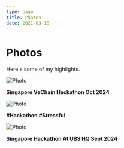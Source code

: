 ```yaml
---
type: page
title: Photos
date: 2021-03-18
---
```




# Photos

Here's some of my highlights.


<Image
  src="/images/hackathon/hkt-1.png"
  alt="Photo"
  width={1125}
  height={750}
  priority
  className="next-image"
/>

**Singapore VeChain Hackathon Oct 2024**

<Image
  src="/images/hackathon/hkt-2.png"
  alt="Photo"
  width={1125}
  height={750}
  priority
  className="next-image"
/>

**#Hackathon #Stressful**


<Image
  src="/images/hackathon/hkt-4.jpg"
  alt="Photo"
  width={1125}
  height={750}
  priority
  className="next-image"
/>

**Singapore Hackathon At UBS HQ Sept 2024**

